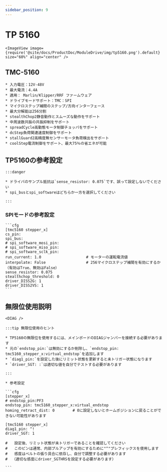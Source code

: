 ```yaml
---
sidebar_position: 9
---
```




# TP 5160

    <ImageView image={require('@site/docs/ProductDoc/ModuleDrive/img/tp5160.png').default} size="60%" align="center" />

## TMC-5160

    * 入力電圧：12V-48V
    * 最大電流：4.4A
    * 適用： Marlin/Klipper/RRF ファームウェア
    * ドライブモードサポート：TMC：SPI
    * マイクロステップ補間のステップ/方向インターフェース
    * 最大分解能は256分割
    * stealthChop2静音動作とスムーズな動作をサポート
    * 中周波数共振の共振抑制をサポート
    * spreadCycle高動態モータ制御チョッパをサポート
    * dcStep負荷関連速度制御をサポート
    * stallGuard2高精度無センサーモータ負荷検出をサポート
    * coolStep電流制御をサポート、最大75％の省エネが可能



## TP5160の参考設定

    :::danger

    * ドライバのサンプル抵抗は`sense_resistor: 0.075`です、誤って設定しないでください
    * spi_busとspi_softwareはどちらか一方を選択してください
    
    :::

### SPIモードの参考設定

    ```cfg
    [tmc5160 stepper_x]
    cs_pin:
    spi_bus:
    # spi_software_mosi_pin:
    # spi_software_miso_pin:
    # spi_software_sclk_pin: 
    run_current: 1.0                    # モーターの運転電流値
    interpolate: False                  # 256マイクロステップ補間を有効にするか（有効はTrue、無効はFalse）
    sense_resistor: 0.075
    stealthchop_threshold: 0
    driver_DISS2G: 1
    driver_DISS2VS: 1
    ```

## 無限位使用説明

    <DIAG />

    :::tip 無限位使用のヒント
    
    * TP5160の無限位を使用するには、メインボードのDIAGジャンパーを接続する必要があります
    * 元の`endstop_pin:`は無効にするか削除し、`endstop_pin: tmc5160_stepper_x:virtual_endstop`を追加します
    * `diag1_pin:`を設定した後にリミット状態を更新すると未トリガー状態になります
    * `driver_SGT: :`は適切な値を自分でテストする必要があります

    :::

    * 参考設定

    ```cfg
    [stepper_x]
    # endstop_pin:PF3
    endstop_pin: tmc5160_stepper_x:virtual_endstop
    homing_retract_dist: 0        # 0に設定しないとホームポジションに戻ることができない可能性があります

    [tmc5160 stepper_x]
    diag1_pin: ^!
    driver_SGT: 1

    #   設定後、リミット状態が未トリガーであることを確認してください
    #   このピンは通常、内部プルアップを有効にするために"^"プレフィックスを使用します
    #   感度はベルトの張り具合に依存し、自分で調整する必要があります
    #  （適切な感度にdriver_SGTHRSを設定する必要があります）

    ```